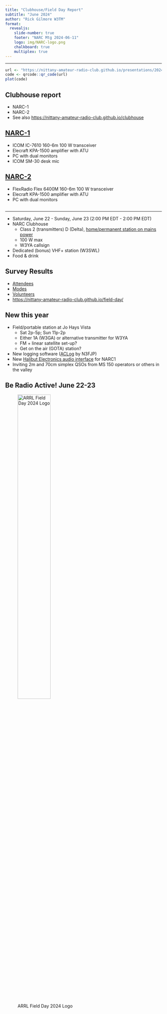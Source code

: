 ```yaml
---
title: "Clubhouse/Field Day Report"
subtitle: "June 2024"
author: "Rick Gilmore W3TM"
format: 
  revealjs:
    slide-number: true
    footer: "NARC Mtg 2024-06-11"
    logo: img/NARC-logo.png
    chalkboard: true
    multiplex: true
---
```


---

```r
url <- "https://nittany-amateur-radio-club.github.io/presentations/2024-06-11-clubhouse-rpt"
code <- qrcode::qr_code(url)
plot(code)
```

## Clubhouse report

- NARC-1
- NARC-2
- See also <https://nittany-amateur-radio-club.github.io/clubhouse>

## [NARC-1](https://nittany-amateur-radio-club.github.io/clubhouse/narc1.html)

- ICOM IC-7610 160-6m 100 W transceiver
- Elecraft KPA-1500 amplifier with ATU
- PC with dual monitors
- ICOM SM-30 desk mic

## [NARC-2](https://nittany-amateur-radio-club.github.io/clubhouse/narc2.html)

- FlexRadio Flex 6400M 160-6m 100 W transceiver
- Elecraft KPA-1500 amplifier with ATU
- PC with dual monitors

## {background-iframe="https://nittany-amateur-radio-club.github.io/field-day/"}

---

- Saturday, June 22 - Sunday, June 23 (2:00 PM EDT - 2:00 PM EDT)
- NARC Clubhouse
  - Class 2 (transmitters) D (Delta), [home/permanent station on mains power](http://www.arrl.org/field-day-rules) 
  - 100 W max
  - W3YA callsign
- Dedicated (bonus) VHF+ station (W3SWL)
- Food & drink
  
## Survey Results

- [Attendees](https://nittany-amateur-radio-club.github.io/field-day/planning.html#attending-and-operating)
- [Modes](https://nittany-amateur-radio-club.github.io/field-day/planning.html#modes)
- [Volunteers](https://nittany-amateur-radio-club.github.io/field-day/planning.html#volunteering)
- <https://nittany-amateur-radio-club.github.io/field-day/>

## New this year

- Field/portable station at Jo Hays Vista
  - Sat 2p-5p; Sun 11p-2p
  - Either 1A (W3GA) or alternative transmitter for W3YA
  - FM + linear satellite set-up?
  - Get on the air (GOTA) station?
- New logging software ([ACLog](https://www.n3fjp.com/aclog.html) by N3FJP)
- New [Halibut Electronics audio interface ](https://electronics.halibut.com/product-category/ham/hhi) for NARC1
- Inviting 2m and 70cm simplex QSOs from MS 150 operators or others in the valley

## Be Radio Active! June 22-23

![ARRL Field Day 2024 Logo](img/2024-ARRL-Field-Day-Logo-DO-NOT-EDIT-OR-COPY.jpg){width=50%}
